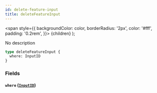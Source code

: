 ```yaml
---
id: delete-feature-input
title: deleteFeatureInput
---
```


<span
style={{
      backgroundColor: color,
      borderRadius: '2px',
      color: '#fff',
      padding: '0.2rem',
    }}>
{children}
</span>
);

No description

```graphql
type deleteFeatureInput {
  where: InputID
}
```

### Fields

#### `where` ([`InputID`](/v1/inputs/input-id))
